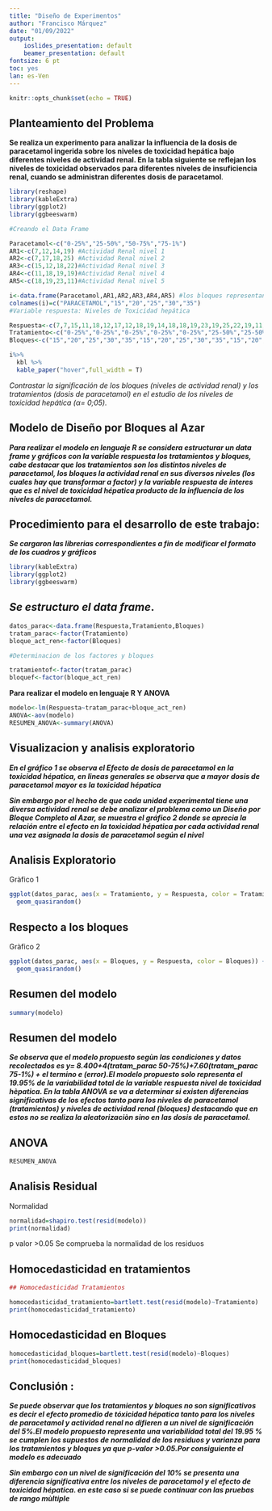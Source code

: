 ```yaml
---
title: "Diseño de Experimentos"
author: "Francisco Márquez"
date: "01/09/2022"
output:
    ioslides_presentation: default
    beamer_presentation: default
fontsize: 6 pt
toc: yes
lan: es-Ven
---
```


```r
knitr::opts_chunk$set(echo = TRUE)
```

## **Planteamiento del Problema**

**Se realiza un experimento para analizar la influencia de la dosis de paracetamol ingerida sobre los niveles de toxicidad hepática bajo diferentes niveles de actividad renal. En la tabla siguiente se reflejan los niveles de toxicidad observados para diferentes niveles de insuficiencia renal, cuando se administran diferentes dosis de paracetamol**.

```r

library(reshape)
library(kableExtra)
library(ggplot2)
library(ggbeeswarm)

#Creando el Data Frame

Paracetamol<-c("0-25%","25-50%","50-75%","75-1%")
AR1<-c(7,12,14,19) #Actividad Renal nivel 1
AR2<-c(7,17,18,25) #Actividad Renal nivel 2
AR3<-c(15,12,18,22)#Actividad Renal nivel 3
AR4<-c(11,18,19,19)#Actividad Renal nivel 4
AR5<-c(18,19,23,11)#Actividad Renal nivel 5

i<-data.frame(Paracetamol,AR1,AR2,AR3,AR4,AR5) #los bloques representan la restriccion de la aleatoriedad
colnames(i)=c("PARACETAMOL","15","20","25","30","35")
#Variable respuesta: Niveles de Toxicidad hepática

Respuesta<-c(7,7,15,11,18,12,17,12,18,19,14,18,18,19,23,19,25,22,19,11)
Tratamiento<-c("0-25%","0-25%","0-25%","0-25%","0-25%","25-50%","25-50%","25-50%","25-50%","25-50%","50-75%","50-75%","50-75%","50-75%","50-75%","75-1%","75-1%","75-1%","75-1%","75-1%")
Bloques<-c("15","20","25","30","35","15","20","25","30","35","15","20","25","30","35","15","20","25","30","35")

```

```r
i%>% 
  kbl %>% 
  kable_paper("hover",full_width = T)

```

*Contrastar la significación de los bloques (niveles de actividad renal) y los tratamientos (dosis de paracetamol) en el estudio de los niveles de toxicidad hepática (α= 0;05).*

## **Modelo de Diseño por Bloques al Azar**

***Para realizar el modelo en lenguaje R se considera estructurar un data frame y gráficos con la variable respuesta los tratamientos y bloques, cabe destacar que los tratamientos son los distintos niveles de paracetamol, los bloques la actividad renal en sus diversos niveles (los cuales hay que transformar a factor) y la variable respuesta de interes que es el nivel de toxicidad hépatica producto de la influencia de los niveles de paracetamol.***


## Procedimiento para el desarrollo de este trabajo:

***Se cargaron las librerias correspondientes a fin de modificar el formato de los cuadros y gráficos***

```r
library(kableExtra)
library(ggplot2)
library(ggbeeswarm)

```

## ***Se estructuro el data frame***.

```r
datos_parac<-data.frame(Respuesta,Tratamiento,Bloques)
tratam_parac<-factor(Tratamiento)
bloque_act_ren<-factor(Bloques)

#Determinacion de los factores y bloques

tratamientof<-factor(tratam_parac)
bloquef<-factor(bloque_act_ren)
```
**Para realizar el modelo en lenguaje R Y ANOVA**

```r
modelo<-lm(Respuesta~tratam_parac+bloque_act_ren)
ANOVA<-aov(modelo)
RESUMEN_ANOVA<-summary(ANOVA)

```

## Visualizacion y  analisis exploratorio

***En el gráfico 1 se observa el Efecto de dosis de paracetamol en la toxicidad hépatica, en lineas generales se observa  que a mayor dosis de paracetamol mayor es la toxicidad hépatica***

***Sin embargo por el hecho de que cada unidad experimental tiene una diversa actividad renal se debe analizar el problema como un Diseño por Bloque Completo al Azar, se muestra el gráfico 2 donde se aprecia la relación entre el efecto en la toxicidad hépatica  por cada actividad renal una vez asignada la dosis de paracetamol según el nivel ***

## **Analisis Exploratorio**

Gràfico 1

```r
ggplot(datos_parac, aes(x = Tratamiento, y = Respuesta, color = Tratamiento)) +
  geom_quasirandom()

```

##  **Respecto a los bloques**

Gràfico 2

```r

ggplot(datos_parac, aes(x = Bloques, y = Respuesta, color = Bloques)) +
  geom_quasirandom()


```

##  Resumen del modelo

```r
summary(modelo)

```

## Resumen del modelo 

***Se observa que el modelo propuesto segùn las condiciones y datos recolectados  es y= 8.400+4(tratam_parac 50-75%)+7.60(tratam_parac 75-1%) + el termino e (error).El modelo propuesto solo representa el 19.95% de la variabilidad total de la variable respuesta nivel de toxicidad hèpatica.
En la tabla ANOVA se va a determinar si existen diferencias significativas de los efectos tanto para los niveles de paracetamol (tratamientos) y niveles de actividad renal (bloques) destacando que en estos no se realiza la aleatorizaciòn sino en las dosis de paracetamol.***

##  ANOVA


```r
RESUMEN_ANOVA
```

##  Analisis Residual
Normalidad
```r
normalidad=shapiro.test(resid(modelo))
print(normalidad)

```

p valor >0.05 
Se comprueba la normalidad de los residuos

##  Homocedasticidad en tratamientos
```r
## Homocedasticidad Tratamientos

homocedasticidad_tratamiento=bartlett.test(resid(modelo)~Tratamiento)
print(homocedasticidad_tratamiento)

```

##  Homocedasticidad en Bloques

```r

homocedasticidad_bloques=bartlett.test(resid(modelo)~Bloques)
print(homocedasticidad_bloques)


```



##  **Conclusión :**

***Se puede observar que los tratamientos y bloques no son significativos es decir el efecto promedio de tóxicidad hépatica  tanto para los niveles de paracetamol y actividad renal no difieren a un nivel de significación del 5%.El modelo propuesto representa una variabilidad total del 19.95 % se cumplen los supuestos de normalidad de los residuos  y varianza para los tratamientos y bloques ya que p-valor >0.05.Por consiguiente el modelo es adecuado***

***Sin embargo con un nivel de significación del 10% se presenta una diferencia significativa entre los niveles de paracetamol y el efecto de toxicidad hépatica. en este caso si se puede continuar con las pruebas de rango mùltiple***
